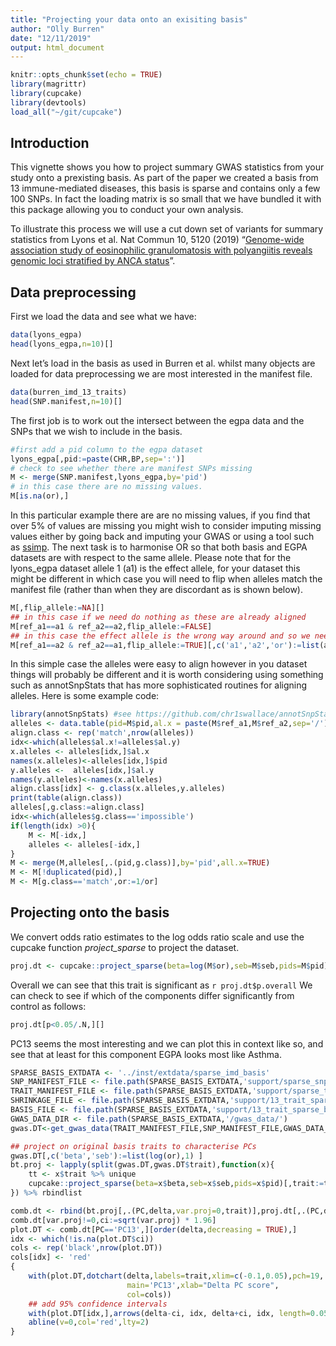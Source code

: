 ```yaml
---
title: "Projecting your data onto an exisiting basis"
author: "Olly Burren"
date: "12/11/2019"
output: html_document
---
```


```r
knitr::opts_chunk$set(echo = TRUE)
library(magrittr)
library(cupcake)
library(devtools)
load_all("~/git/cupcake")
```

## Introduction

This vignette shows you how to project summary GWAS statistics from your study onto a prexisting basis. As part of the paper we created a basis from 13 immune-mediated diseases, this basis is sparse and contains only a few 100 SNPs. In fact the loading matrix is so small that we have bundled it with this package allowing you to conduct your own analysis.

To illustrate this process we will use a cut down set of variants for summary statistics from Lyons et al. Nat Commun 10, 5120 (2019)  "[Genome-wide association study of eosinophilic granulomatosis with polyangiitis reveals genomic loci stratified by ANCA status](https://www.nature.com/articles/s41467-019-12515-9)".

## Data preprocessing

First we load the data and see what we have:
```r
data(lyons_egpa)
head(lyons_egpa,n=10)[]
```

Next let's load in the basis as used in Burren et al. whilst many objects are loaded for data preprocessing we are most interested in the manifest file.

```r
data(burren_imd_13_traits)
head(SNP.manifest,n=10)[]
```

The first job is to work out the intersect between the egpa data and the SNPs that we wish to include in the basis.

```r
#first add a pid column to the egpa dataset
lyons_egpa[,pid:=paste(CHR,BP,sep=':')]
# check to see whether there are manifest SNPs missing
M <- merge(SNP.manifest,lyons_egpa,by='pid')
# in this case there are no missing values. 
M[is.na(or),]
```
In this particular example there are are no missing values, if you find that over 5% of values are missing you might wish to consider imputing missing values either by going back and imputing your GWAS or using a tool such as [ssimp](https://github.com/zkutalik/ssimp_software). The next task is to harmonise OR so that both basis and EGPA datasets are with respect to the same allele. Please note that for the lyons_egpa dataset allele 1 (a1) is the effect allele, for your dataset this might be different in which case you will need to flip when alleles match the manifest file (rather than when they are discordant as is shown below).

```r
M[,flip_allele:=NA][]
## in this case if we need do nothing as these are already aligned
M[ref_a1==a1 & ref_a2==a2,flip_allele:=FALSE]
## in this case the effect allele is the wrong way around and so we need to flip
M[ref_a1==a2 & ref_a2==a1,flip_allele:=TRUE][,c('a1','a2','or'):=list(a2,a1,1/or)][]
```

In this simple case the alleles were easy to align however in you dataset things will probably be different and it is worth considering using something such as annotSnpStats that has more sophisticated routines for aligning alleles. Here is some example code:

```r
library(annotSnpStats) #see https://github.com/chr1swallace/annotSnpStats
alleles <- data.table(pid=M$pid,al.x = paste(M$ref_a1,M$ref_a2,sep='/'),al.y=paste(M$a1,M$a2,sep='/'))
align.class <- rep('match',nrow(alleles))
idx<-which(alleles$al.x!=alleles$al.y)
x.alleles <- alleles[idx,]$al.x
names(x.alleles)<-alleles[idx,]$pid
y.alleles <-  alleles[idx,]$al.y
names(y.alleles)<-names(x.alleles)
align.class[idx] <- g.class(x.alleles,y.alleles)
print(table(align.class))
alleles[,g.class:=align.class]
idx<-which(alleles$g.class=='impossible')
if(length(idx) >0){
    M <- M[-idx,]
    alleles <- alleles[-idx,]
}
M <- merge(M,alleles[,.(pid,g.class)],by='pid',all.x=TRUE)
M <- M[!duplicated(pid),]
M <- M[g.class=='match',or:=1/or]
```

## Projecting onto the basis

We convert odds ratio estimates to the log odds ratio scale and use the cupcake function *project_sparse* to project the dataset.

```r
proj.dt <- cupcake::project_sparse(beta=log(M$or),seb=M$seb,pids=M$pid)[,trait:='EGPA'][]
```

Overall we can see that this trait is significant as `r proj.dt$p.overall` We can check to see if which of the components differ significantly from control as follows:

```r
proj.dt[p<0.05/.N,][]
```

PC13 seems the most interesting and we can plot this in context like so, and see that at least for this component EGPA looks most like Asthma.


```r
SPARSE_BASIS_EXTDATA <- '../inst/extdata/sparse_imd_basis'
SNP_MANIFEST_FILE <- file.path(SPARSE_BASIS_EXTDATA,'support/sparse_snp_manifest.RDS')
TRAIT_MANIFEST_FILE <- file.path(SPARSE_BASIS_EXTDATA,'support/sparse_trait_manifest.tab')
SHRINKAGE_FILE <- file.path(SPARSE_BASIS_EXTDATA,'support/13_trait_sparse_shrinkage.RDS')
BASIS_FILE <- file.path(SPARSE_BASIS_EXTDATA,'support/13_trait_sparse_basis.RDS')
GWAS_DATA_DIR <- file.path(SPARSE_BASIS_EXTDATA,'/gwas_data/')
gwas.DT<-get_gwas_data(TRAIT_MANIFEST_FILE,SNP_MANIFEST_FILE,GWAS_DATA_DIR)

## project on original basis traits to characterise PCs
gwas.DT[,c('beta','seb'):=list(log(or),1) ]
bt.proj <- lapply(split(gwas.DT,gwas.DT$trait),function(x){
    tt <- x$trait %>% unique
    cupcake::project_sparse(beta=x$beta,seb=x$seb,pids=x$pid)[,trait:=tt]
}) %>% rbindlist

comb.dt <- rbind(bt.proj[,.(PC,delta,var.proj=0,trait)],proj.dt[,.(PC,delta,var.proj,trait)])
comb.dt[var.proj!=0,ci:=sqrt(var.proj) * 1.96]
plot.DT <- comb.dt[PC=='PC13',][order(delta,decreasing = TRUE),]
idx <- which(!is.na(plot.DT$ci))
cols <- rep('black',nrow(plot.DT))
cols[idx] <- 'red'
{
    with(plot.DT,dotchart(delta,labels=trait,xlim=c(-0.1,0.05),pch=19,
                          main='PC13',xlab="Delta PC score",
                          col=cols))
    ## add 95% confidence intervals
    with(plot.DT[idx,],arrows(delta-ci, idx, delta+ci, idx, length=0.05, angle=90, code=3,col='red'))
    abline(v=0,col='red',lty=2)
}

```
